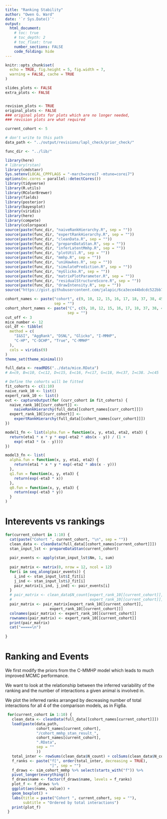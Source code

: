 ```yaml
---
title: "Ranking Stability"
author: "Owen G. Ward"
date: '`r Sys.Date()`'
output:
  html_document:
    # toc: true
    # toc_depth: 2
    # toc_float: true
    number_sections: FALSE
    code_folding: hide
---
```




```r
knitr::opts_chunk$set(
  echo = TRUE, fig.height = 5, fig.width = 7,
  warning = FALSE, cache = TRUE
)

slides_plots <- FALSE
extra_plots <- FALSE


revision_plots <- TRUE
original_plots <- FALSE
### original plots for plots which are no longer needed, 
### revision plots are what required

current_cohort <- 5

# don't write to this path
data_path <- "../output/revisions/lapl_check/prior_check/"

func_dir <- "../lib/"

library(here)
# library(rstan)
library(cmdstanr)
Sys.setenv(LOCAL_CPPFLAGS = "-march=corei7 -mtune=corei7")
options(mc.cores = parallel::detectCores())
library(tidyverse)
library(R.utils)
library(RColorBrewer)
library(fields)
library(posterior)
library(bayesplot)
library(viridis)
library(here)
library(compete)
library(colorspace)
source(paste(func_dir, "naiveRankHierarchy.R", sep = ""))
source(paste(func_dir, "expertRankHierarchy.R", sep = ""))
source(paste(func_dir, "cleanData.R", sep = ""))
source(paste(func_dir, "prepareDataStan.R", sep = ""))
source(paste(func_dir, "inferLatentMmhp.R", sep = ""))
source(paste(func_dir, "plotUtil.R", sep = ""))
source(paste(func_dir, "mmhp.R", sep = ""))
source(paste(func_dir, "uniHawkes.R", sep = ""))
source(paste(func_dir, "simulatePrediction.R", sep = ""))
source(paste(func_dir, "myGlicko.R", sep = ""))
source(paste(func_dir, "matrixPlotParameter.R", sep = ""))
source(paste(func_dir, "residualStructureScore.R", sep = ""))
source(paste(func_dir, "drawIntensity.R", sep = ""))
source("https://gist.githubusercontent.com/jalapic/6ca3ece44bdcdc522bb735f183aa0ca0/raw/1a07f469eff08117121b6cbebcd22fb7569e3ee8/compete_extra.R")

cohort_names <- paste("cohort", c(9, 10, 12, 15, 16, 17, 18, 37, 38, 45),
                      sep = "")
cohort_short_names <- paste("C", c(9, 10, 12, 15, 16, 17, 18, 37, 38, 45),
                            sep = "")
cut_off <- 3
mice_number <- 12
col_df <- tibble(
  method = c(
    "I&SI", "AggRank", "DSNL", "Glicko", "I-MMHP",
    "C-HP", "C-DCHP", "True", "C-MMHP"
  ),
  cols = viridis(9)
)
theme_set(theme_minimal())
```



```r
full_data <- readRDS("../data/mice.RData")
# A=c9, B=c10, C=c12, D=c15, E=c16, F=c17, G=c18, H=c37, I=c38. J=c45

# Define the cohorts will be fitted
fit_cohorts <- c(1:10)
naive_rank_10 <- list()
expert_rank_10 <- list()
out <- captureOutput(for (curr_cohort in fit_cohorts) {
  naive_rank_10[[curr_cohort]] <-
    naiveRankHierarchy(full_data[[cohort_names[curr_cohort]]])
  expert_rank_10[[curr_cohort]] <-
    expertRankHierarchy(full_data[[cohort_names[curr_cohort]]])
})
```

```r
model1_fn <- list(alpha.fun = function(x, y, eta1, eta2, eta3) {
  return(eta1 * x * y * exp(-eta2 * abs(x - y)) / (1 +
    exp(-eta3 * (x - y))))
})

model3_fn <- list(
  alpha.fun = function(x, y, eta1, eta2) {
    return(eta1 * x * y * exp(-eta2 * abs(x - y)))
  },
  q1.fun = function(x, y, eta3) {
    return(exp(-eta3 * x))
  },
  q0.fun = function(x, y, eta3) {
    return(exp(-eta3 * y))
  }
)
```


# Interevents vs rankings

```r
for(current_cohort in 1:10) {
  cat(paste("Cohort ", current_cohort, "\n", sep = ""))
  clean_data <- cleanData(full_data[[cohort_names[current_cohort]]])
  stan_input_lst <- prepareDataStan(current_cohort)
  
  pair_events <- apply(stan_input_lst$Nm, 1, sum) 
  
  pair_matrix <- matrix(0, nrow = 12, ncol = 12)
  for(i in seq_along(pair_events)) {
    i_ind <- stan_input_lst$I_fit[i]
    j_ind <- stan_input_lst$J_fit[i]
    pair_matrix[i_ind, j_ind] <- pair_events[i]
  }
  # pair_matrix <- clean_data$N_count[expert_rank_10[[current_cohort]],
  #                                   expert_rank_10[[current_cohort]]]
  pair_matrix <- pair_matrix[expert_rank_10[[current_cohort]],
                    expert_rank_10[[current_cohort]]]
  colnames(pair_matrix) <- expert_rank_10[[current_cohort]]
  rownames(pair_matrix) <- expert_rank_10[[current_cohort]]
  print(pair_matrix)
  cat("=====\n")
  
}
```



# Ranking and Events

We first modify the priors from the C-MMHP model which leads to
much improved MCMC performance.

We want to look at the relationship between the inferred variability
of the ranking and the number of interactions a given animal is involved in.

We plot the inferred ranks arranged by decreasing number
of total interactions for all 4 of the comparison models, as in Fig6a.

```r
 for(current_cohort in 1:10) {
   clean_data <- cleanData(full_data[[cohort_names[current_cohort]]])
   load(paste(data_path,
              cohort_names[current_cohort],
              "/cohort_mmhp_stan_result_",
              cohort_names[current_cohort],
              ".RData",
              sep = ""
              ))
   total_inter <- rowSums(clean_data$N_count) + colSums(clean_data$N_count)
   f_ranks <- paste("f[", order(total_inter, decreasing = TRUE),
                    "]", sep = "")
   f_draws <- sim_cohort_mmhp %>% select(starts_with("f")) %>%
   pivot_longer(everything())
   f_draws$name <- factor(f_draws$name, levels = f_ranks)
   plot_f <- f_draws %>%
   ggplot(aes(name, value)) +
   geom_boxplot() +
   labs(title = paste("Cohort ", current_cohort, sep = ""),
        subtitle = "Ordered by total interactions")
   print(plot_f)
 }
```


<!-- ```{r all-4-models, warning=FALSE} -->
<!-- for(current_cohort in 1:10) { -->
<!--   clean_data <- cleanData(full_data[[cohort_names[current_cohort]]]) -->
<!--   load(paste(data_path, -->
<!--              cohort_names[current_cohort], -->
<!--              "/cohort_mmhp_stan_result_", -->
<!--              cohort_names[current_cohort], -->
<!--              ".RData", -->
<!--              sep = "" -->
<!--              )) -->
<!--   load(paste(data_path, cohort_names[current_cohort], -->
<!--     "/agg_rank_stan_result_", cohort_names[current_cohort], -->
<!--     ".RData", -->
<!--     sep = "" -->
<!--   )) -->
<!--   load(paste(data_path, cohort_names[current_cohort], -->
<!--     "/cohort_hp_stan_result_", cohort_names[current_cohort], -->
<!--     ".RData", -->
<!--     sep = "" -->
<!--   )) -->
<!--   load(paste(data_path, cohort_names[current_cohort], -->
<!--     "/cohort_dchp_stan_result_", cohort_names[current_cohort], -->
<!--     ".RData", -->
<!--     sep = "" -->
<!--   )) -->
<!--   total_inter <- rowSums(clean_data$N_count) + colSums(clean_data$N_count) -->


<!--   no_method <- 4 -->
<!--   plot_latent_df <- data.frame( -->
<!--     Methods = rep(1:no_method, each = 1000 * mice_number), -->
<!--     Mice = rep(rep(1:mice_number, each = 1000), no_method), -->
<!--     force = rep(0, 1000 * mice_number * no_method) -->
<!--   ) -->
<!--   ## agg -->
<!--   x_draws <- sim_agg_rank %>% select(starts_with("x")) -->
<!--   plot_latent_df$force[(1:(1000 * mice_number))] <- -->
<!--     as.vector(as.matrix(x_draws)) -->

<!--   ## M1 -->
<!--   f_draws <- sim_cohort_hp %>% select(starts_with("f")) -->
<!--   plot_latent_df$force[(1:(1000 * mice_number)) + -->
<!--                          1000 * mice_number] <- -->
<!--     as.vector(as.matrix(f_draws)) -->

<!--   ## M2 -->
<!--   f_draws <- sim_cohort_dchp %>% select(starts_with("f")) -->
<!--   plot_latent_df$force[(1:(1000 * mice_number)) + -->
<!--                          2000 * mice_number] <- -->
<!--     as.vector(as.matrix(f_draws)) -->

<!--   ## M3 -->
<!--   f_draws <- sim_cohort_mmhp %>% select(starts_with("f")) -->
<!--   plot_latent_df$force[(1:(1000 * mice_number)) + -->
<!--                          3000 * mice_number] <- -->
<!--     as.vector(as.matrix(f_draws)) -->

<!--   plot_latent_df$Mice <- factor(plot_latent_df$Mice, -->
<!--     levels = order(total_inter, decreasing = TRUE) -->
<!--   ) -->
<!--   plot_latent_df$Method <- factor(plot_latent_df$Method, -->
<!--     labels = c("AggRanking", "C-HP", "C-DCHP", "C-MMHP") -->
<!--   ) -->
<!--   plot_cols <- col_df %>% -->
<!--   filter(method %in% c( -->
<!--     "AggRank", "C-HP", -->
<!--     "C-DCHP", "C-MMHP" -->
<!--   )) %>% -->
<!--   pull(cols) -->


<!--   p1 <- ggplot(plot_latent_df, aes(x = Mice, y = force, fill = Method)) + -->
<!--     geom_boxplot(alpha = 0.7) + -->
<!--     scale_fill_manual(values = plot_cols) + -->
<!--     ggtitle("(a)") + -->
<!--     theme_bw() + -->
<!--     theme( -->
<!--       plot.title = element_text(size = 22, hjust = 0.5, face = "bold"), -->
<!--       text = element_text(size = 20), -->
<!--       axis.text.x = element_text(size = 10), -->
<!--       legend.position = "none" -->
<!--     ) + -->
<!--     facet_grid(cols = vars(Method)) + -->
<!--     xlab("Mice (ranked by total interactions)") + -->
<!--     ylab("Latent rank") + -->
<!--     labs(title = paste("Cohort ", current_cohort, sep = "")) -->
<!--   print(p1) -->
<!-- } -->

<!-- ``` -->

<!-- Similarly, here are the corresponding plots with the animals ranked by -->
<!-- I&SI score instead. -->

<!-- ```{r isi-ranks, warning=FALSE, eval=FALSE} -->
<!-- for(current_cohort in 1:10) { -->
<!--   clean_data <- cleanData(full_data[[cohort_names[current_cohort]]]) -->
<!--   load(paste(data_path, -->
<!--              cohort_names[current_cohort], -->
<!--              "/cohort_mmhp_stan_result_", -->
<!--              cohort_names[current_cohort], -->
<!--              ".RData", -->
<!--              sep = "" -->
<!--              )) -->
<!--   total_inter <- rowSums(clean_data$N_count) + colSums(clean_data$N_count) -->
<!--   f_ranks <- paste("f[", expert_rank_10[[current_cohort]], -->
<!--                    "]", sep = "") -->
<!--   f_draws <- sim_cohort_mmhp %>% select(starts_with("f")) %>% -->
<!--   pivot_longer(everything()) -->
<!--   f_draws$name <- factor(f_draws$name, levels = f_ranks) -->
<!--   plot_f <- f_draws %>% -->
<!--   ggplot(aes(name, value)) + -->
<!--   geom_boxplot() + -->
<!--   labs(title = paste("Cohort ", current_cohort, sep = ""), -->
<!--        subtitle = "Ordered by I&SI score") -->
<!--   print(plot_f) -->
<!-- } -->

<!-- ``` -->

<!-- ```{r ranked-by-isi} -->
<!-- for(current_cohort in 1:10) { -->
<!--   clean_data <- cleanData(full_data[[cohort_names[current_cohort]]]) -->
<!--   load(paste(data_path, -->
<!--              cohort_names[current_cohort], -->
<!--              "/cohort_mmhp_stan_result_", -->
<!--              cohort_names[current_cohort], -->
<!--              ".RData", -->
<!--              sep = "" -->
<!--              )) -->
<!--   load(paste(data_path, cohort_names[current_cohort], -->
<!--     "/agg_rank_stan_result_", cohort_names[current_cohort], -->
<!--     ".RData", -->
<!--     sep = "" -->
<!--   )) -->
<!--   load(paste(data_path, cohort_names[current_cohort], -->
<!--     "/cohort_hp_stan_result_", cohort_names[current_cohort], -->
<!--     ".RData", -->
<!--     sep = "" -->
<!--   )) -->
<!--   load(paste(data_path, cohort_names[current_cohort], -->
<!--     "/cohort_dchp_stan_result_", cohort_names[current_cohort], -->
<!--     ".RData", -->
<!--     sep = "" -->
<!--   )) -->
<!--   total_inter <- rowSums(clean_data$N_count) + colSums(clean_data$N_count) -->


<!--   no_method <- 4 -->
<!--   plot_latent_df <- data.frame( -->
<!--     Methods = rep(1:no_method, each = 1000 * mice_number), -->
<!--     Mice = rep(rep(1:mice_number, each = 1000), no_method), -->
<!--     force = rep(0, 1000 * mice_number * no_method) -->
<!--   ) -->
<!--   ## agg -->
<!--   x_draws <- sim_agg_rank %>% select(starts_with("x")) -->
<!--   plot_latent_df$force[(1:(1000 * mice_number))] <- -->
<!--     as.vector(as.matrix(x_draws)) -->

<!--   ## M1 -->
<!--   f_draws <- sim_cohort_hp %>% select(starts_with("f")) -->
<!--   plot_latent_df$force[(1:(1000 * mice_number)) + -->
<!--                          1000 * mice_number] <- -->
<!--     as.vector(as.matrix(f_draws)) -->

<!--   ## M2 -->
<!--   f_draws <- sim_cohort_dchp %>% select(starts_with("f")) -->
<!--   plot_latent_df$force[(1:(1000 * mice_number)) + -->
<!--                          2000 * mice_number] <- -->
<!--     as.vector(as.matrix(f_draws)) -->

<!--   ## M3 -->
<!--   f_draws <- sim_cohort_mmhp %>% select(starts_with("f")) -->
<!--   plot_latent_df$force[(1:(1000 * mice_number)) + -->
<!--                          3000 * mice_number] <- -->
<!--     as.vector(as.matrix(f_draws)) -->

<!--   plot_latent_df$Mice <- factor(plot_latent_df$Mice, -->
<!--     levels = expert_rank_10[[current_cohort]] -->
<!--   ) -->
<!--   plot_latent_df$Method <- factor(plot_latent_df$Method, -->
<!--     labels = c("AggRanking", "C-HP", "C-DCHP", "C-MMHP") -->
<!--   ) -->
<!--   plot_cols <- col_df %>% -->
<!--   filter(method %in% c( -->
<!--     "AggRank", "C-HP", -->
<!--     "C-DCHP", "C-MMHP" -->
<!--   )) %>% -->
<!--   pull(cols) -->


<!--   p1 <- ggplot(plot_latent_df, aes(x = Mice, y = force, fill = Method)) + -->
<!--     geom_boxplot(alpha = 0.7) + -->
<!--     scale_fill_manual(values = plot_cols) + -->
<!--     ggtitle("(a)") + -->
<!--     theme_bw() + -->
<!--     theme( -->
<!--       plot.title = element_text(size = 22, hjust = 0.5, face = "bold"), -->
<!--       text = element_text(size = 20), -->
<!--       axis.text.x = element_text(size = 10), -->
<!--       legend.position = "none" -->
<!--     ) + -->
<!--     facet_grid(cols = vars(Method)) + -->
<!--     xlab("Mice (ranked by I&SI)") + -->
<!--     ylab("Latent rank") + -->
<!--     labs(title = paste("Cohort ", current_cohort, sep = "")) -->
<!--   print(p1) -->
<!-- } -->


<!-- ``` -->

<!-- Cohort 3 win loss -->

<!-- ```{r c3-win-loss} -->
<!-- current_cohort <- 3 -->
<!-- clean_data <- cleanData(full_data[[cohort_names[current_cohort]]]) -->

<!-- clean_data$N_count -->

<!-- load(paste(data_path, -->
<!--              cohort_names[current_cohort], -->
<!--              "/cohort_mmhp_stan_result_", -->
<!--              cohort_names[current_cohort], -->
<!--              ".RData", -->
<!--              sep = "" -->
<!--              )) -->

<!-- gamma_draws <- sim_cohort_mmhp %>% -->
<!--   select(starts_with("gamma")) %>% -->
<!--   pivot_longer(everything()) -->

<!-- gamma_draws$name <- factor(gamma_draws$name, -->
<!--                            levels = paste("gamma[", 1:12, "]", sep = "")) -->

<!-- gamma_draws %>% -->
<!--   ggplot(aes(name, value)) + -->
<!--   geom_boxplot() -->


<!-- zeta_draws <- sim_cohort_mmhp %>% -->
<!--   select(starts_with("zeta")) %>% -->
<!--   pivot_longer(everything()) -->

<!-- zeta_draws$name <- factor(zeta_draws$name, -->
<!--                            levels = paste("zeta[", 1:12, "]", sep = "")) -->

<!-- zeta_draws %>% -->
<!--   ggplot(aes(name, value)) + -->
<!--   geom_boxplot() -->

<!-- f_draws <- sim_cohort_mmhp %>% -->
<!--   select(starts_with("f")) %>% -->
<!--   pivot_longer(everything()) %>% -->
<!--   group_by(name) %>% -->
<!--   summarise(med = median(value)) %>% -->
<!--   arrange(-med) -->

<!-- f_draws %>% pull(name) -->

<!-- cmmhp_ranks <- c(10, 12, 7, 6, 3, 8, 2, 4, 1, 9, 11, 5) -->
<!-- clean_data$N_count[cmmhp_ranks, cmmhp_ranks] -->

<!-- c3_count <- clean_data$N_count -->
<!-- names(c3_count) <- 1:12 -->
<!-- rownames(c3_count) <- 1:12 -->
<!-- colnames(c3_count) <- 1:12 -->
<!-- isi98(c3_count) -->
<!-- isi98(c3_count[cmmhp_ranks, cmmhp_ranks]) -->
<!-- ``` -->


<!-- ## Plot Omega Lambda and f draws -->

<!-- ```{r plot-omega-lambda, message=FALSE} -->
<!-- for(current_cohort in 1:10) { -->
<!--   clean_data <- cleanData(full_data[[cohort_names[current_cohort]]]) -->
<!--   load(paste(data_path, -->
<!--              cohort_names[current_cohort], -->
<!--              "/cohort_mmhp_stan_result_", -->
<!--              cohort_names[current_cohort], -->
<!--              ".RData", -->
<!--              sep = "" -->
<!--              )) -->
<!--   fit_draws <- as_draws_array(sim_cohort_mmhp) -->
<!--   plot1 <- mcmc_hist(fit_draws, pars = "w_lambda") + -->
<!--     labs(paste("Cohort ", current_cohort, sep = "")) -->
<!--   print(plot1) -->
<!-- } -->
<!-- ``` -->


<!-- # Compare rankings with/without eta_3 -->


<!-- ```{r plot-rankings-both-models-no-eta3, message=FALSE} -->
<!-- # data_path -->
<!-- other_data_path <- "../output/revisions/lapl_check/ident_check/" -->

<!-- for(current_cohort in 1:10) { -->
<!--   load(paste(data_path, -->
<!--              cohort_names[current_cohort], -->
<!--              "/cohort_mmhp_stan_result_", -->
<!--              cohort_names[current_cohort], -->
<!--              ".RData", -->
<!--              sep = "" -->
<!--              )) -->
<!--   sim1 <- sim_cohort_mmhp -->
<!--   load(paste(other_data_path, -->
<!--              cohort_names[current_cohort], -->
<!--              "/cohort_mmhp_stan_result_", -->
<!--              cohort_names[current_cohort], -->
<!--              ".RData", -->
<!--              sep = "" -->
<!--              )) -->
<!--   sim2 <- sim_cohort_mmhp -->

<!--   all_data <- sim1 %>% -->
<!--     select(starts_with("f")) %>%  -->
<!--     pivot_longer(everything()) %>%  -->
<!--     mutate(model = "with eta3") %>%  -->
<!--     bind_rows(sim2 %>% select(starts_with("f")) %>%  -->
<!--                 pivot_longer(everything()) %>%  -->
<!--                 mutate(model = "without")) -->

<!--   f_ranks <- paste("f[", expert_rank_10[[current_cohort]], -->
<!--                    "]", sep = "")  -->
<!--   all_data$name <- factor(all_data$name, levels = f_ranks) -->


<!--   all_data$model <- factor(all_data$model) -->
<!--   comp_plot <- ggplot(all_data, aes(name, value, fill = model)) + -->
<!--     geom_boxplot() + -->
<!--     labs(title = paste("Cohort ", current_cohort, sep = ""), -->
<!--          subtitle = "Removing eta3, ordered by ISI", -->
<!--          y = "Latent Rankings") -->
<!--   print(comp_plot) -->

<!--   all_data %>% group_by(name, model) %>%  -->
<!--     summarise(model_mean = mean(value),  -->
<!--               model_sd = sd(value)) -->

<!--   all_data <- sim1 %>% -->
<!--     select(starts_with("eta") | starts_with("w_lam") | starts_with("beta")) %>%  -->
<!--     pivot_longer(everything()) %>%  -->
<!--     mutate(model = "with eta1") %>%  -->
<!--     bind_rows(sim2 %>%  -->
<!--                 select(starts_with("eta") |  -->
<!--                          starts_with("w_lam") | -->
<!--                          starts_with("beta")) %>%  -->
<!--                 pivot_longer(everything()) %>%  -->
<!--                 mutate(model = "without")) -->
<!--   all_data$model <- factor(all_data$model) -->
<!--   comp_plot <- ggplot(all_data, aes(name, value, fill = model)) + -->
<!--     geom_boxplot() + -->
<!--     labs(title = paste("Cohort ", current_cohort, sep = ""), -->
<!--          subtitle = "Comparison removing eta3", y = "Eta params") + -->
<!--     theme(axis.text.x = element_text(angle = 90, vjust = 0.5, hjust=1)) -->
<!--   print(comp_plot) -->
<!--   ### -->
<!--   ## same for zeta, -->
<!--   all_data <- sim1 %>% -->
<!--     select(starts_with("zeta") ) %>%  -->
<!--     pivot_longer(everything()) %>%  -->
<!--     mutate(model = "with eta1") %>%  -->
<!--     bind_rows(sim2 %>% select(starts_with("zeta")) %>%  -->
<!--                 pivot_longer(everything()) %>%  -->
<!--                 mutate(model = "without")) -->
<!--   all_data$model <- factor(all_data$model) -->
<!--   comp_plot <- ggplot(all_data, aes(name, value, fill = model)) + -->
<!--     geom_boxplot() + -->
<!--     labs(title = paste("Cohort ", current_cohort, sep = ""), -->
<!--          subtitle = "Comparison removing eta3", y = "Zeta params") + -->
<!--     theme(axis.text.x = element_blank()) + -->
<!--     facet_wrap(~name, scales = "free") -->
<!--   print(comp_plot) -->



<!--   ### -->
<!--   all_data <- sim1 %>% -->
<!--     select(starts_with("gamma")) %>%  -->
<!--     pivot_longer(everything()) %>%  -->
<!--     mutate(model = "with eta3") %>%  -->
<!--     bind_rows(sim2 %>% select(starts_with("gamma")) %>%  -->
<!--                 pivot_longer(everything()) %>%  -->
<!--                 mutate(model = "without")) -->
<!--   all_data$model <- factor(all_data$model) -->
<!--   comp_plot <- ggplot(all_data, aes(name, value, fill = model)) + -->
<!--     geom_boxplot() + -->
<!--     labs(title = paste("Cohort ", current_cohort, sep = ""), -->
<!--          subtitle = "Comparison removing eta3", y = "Out Degree") + -->
<!--     theme(axis.text.x = element_text(angle = 90, vjust = 0.5, hjust=1)) -->
<!--   print(comp_plot) -->


<!-- } -->

<!-- ``` -->


<!-- # Compare rankings with/without eta_1 -->


<!-- ```{r plot-rankings-both-models-no-eta-1, message=FALSE} -->
<!-- # data_path -->
<!-- other_data_path <- "../output/revisions/lapl_check/ident_check_no_eta1/" -->

<!-- for(current_cohort in 1:10) { -->
<!--   load(paste(data_path, -->
<!--              cohort_names[current_cohort], -->
<!--              "/cohort_mmhp_stan_result_", -->
<!--              cohort_names[current_cohort], -->
<!--              ".RData", -->
<!--              sep = "" -->
<!--              )) -->
<!--   sim1 <- sim_cohort_mmhp -->
<!--   load(paste(other_data_path, -->
<!--              cohort_names[current_cohort], -->
<!--              "/cohort_mmhp_stan_result_", -->
<!--              cohort_names[current_cohort], -->
<!--              ".RData", -->
<!--              sep = "" -->
<!--              )) -->
<!--   sim2 <- sim_cohort_mmhp -->

<!--   all_data <- sim1 %>% -->
<!--     select(starts_with("f")) %>%  -->
<!--     pivot_longer(everything()) %>%  -->
<!--     mutate(model = "with eta1") %>%  -->
<!--     bind_rows(sim2 %>% select(starts_with("f")) %>%  -->
<!--                 pivot_longer(everything()) %>%  -->
<!--                 mutate(model = "without")) -->

<!--   f_ranks <- paste("f[", expert_rank_10[[current_cohort]], -->
<!--                    "]", sep = "")  -->
<!--   all_data$name <- factor(all_data$name, levels = f_ranks) -->

<!--   all_data$model <- factor(all_data$model) -->
<!--   comp_plot <- ggplot(all_data, aes(name, value, fill = model)) + -->
<!--     geom_boxplot() + -->
<!--     labs(title = paste("Cohort ", current_cohort, sep = ""), -->
<!--          subtitle = "Comparison removing eta1, ranked by ISI", -->
<!--          y = "Latent Ranks") -->
<!--   print(comp_plot) -->

<!--   all_data %>% group_by(name, model) %>%  -->
<!--     summarise(model_mean = mean(value),  -->
<!--               model_sd = sd(value)) -->

<!--   ## same for beta_etc, -->
<!--   all_data <- sim1 %>% -->
<!--     select(starts_with("eta") | starts_with("w_lam") | starts_with("beta")) %>%  -->
<!--     pivot_longer(everything()) %>%  -->
<!--     mutate(model = "with eta1") %>%  -->
<!--     bind_rows(sim2 %>%  -->
<!--                 select(starts_with("eta") |  -->
<!--                          starts_with("w_lam") | -->
<!--                          starts_with("beta")) %>%  -->
<!--                 pivot_longer(everything()) %>%  -->
<!--                 mutate(model = "without")) -->
<!--   all_data$model <- factor(all_data$model) -->
<!--   comp_plot <- ggplot(all_data, aes(name, value, fill = model)) + -->
<!--     geom_boxplot() + -->
<!--     labs(title = paste("Cohort ", current_cohort, sep = ""), -->
<!--          subtitle = "Comparison removing eta1", y = "Eta params") + -->
<!--     theme(axis.text.x = element_text(angle = 90, vjust = 0.5, hjust=1)) -->
<!--   print(comp_plot) -->
<!--   ### -->
<!--   ## same for zeta, -->
<!--   all_data <- sim1 %>% -->
<!--     select(starts_with("zeta") ) %>%  -->
<!--     pivot_longer(everything()) %>%  -->
<!--     mutate(model = "with eta1") %>%  -->
<!--     bind_rows(sim2 %>% select(starts_with("zeta")) %>%  -->
<!--                 pivot_longer(everything()) %>%  -->
<!--                 mutate(model = "without")) -->
<!--   all_data$model <- factor(all_data$model) -->
<!--   comp_plot <- ggplot(all_data, aes(name, value, fill = model)) + -->
<!--     geom_boxplot() + -->
<!--     labs(title = paste("Cohort ", current_cohort, sep = ""), -->
<!--          subtitle = "Comparison removing eta1", y = "Zeta params") + -->
<!--     theme(axis.text.x = element_blank()) + -->
<!--     facet_wrap(~name, scales = "free") -->
<!--   print(comp_plot) -->


<!--   ### -->
<!--   all_data <- sim1 %>% -->
<!--     select(starts_with("gamma")) %>%  -->
<!--     pivot_longer(everything()) %>%  -->
<!--     mutate(model = "with eta1") %>%  -->
<!--     bind_rows(sim2 %>% select(starts_with("gamma")) %>%  -->
<!--                 pivot_longer(everything()) %>%  -->
<!--                 mutate(model = "without")) -->
<!--   all_data$model <- factor(all_data$model) -->
<!--   comp_plot <- ggplot(all_data, aes(name, value, fill = model)) + -->
<!--     geom_boxplot() + -->
<!--     labs(title = paste("Cohort ", current_cohort, sep = ""), -->
<!--          subtitle = "Comparison removing eta1", y = "Out Degree") + -->
<!--     theme(axis.text.x = element_text(angle = 90, vjust = 0.5, hjust=1)) -->
<!--   print(comp_plot) -->


<!-- } -->

<!-- ``` -->


<!-- # Other Paper plots -->

<!-- ```{r fig-3b} -->
<!-- current_cohort <- 5 -->

<!-- m1_pr <- readRDS(paste(data_path, cohort_names[current_cohort], -->
<!--   "/chp_pr_matrix_", cohort_names[current_cohort], -->
<!--   ".RDS", -->
<!--   sep = "" -->
<!-- )) -->

<!-- m2_pr <- readRDS(paste(data_path, cohort_names[current_cohort], -->
<!--   "/dchp_pr_matrix_", cohort_names[current_cohort], -->
<!--   ".RDS", -->
<!--   sep = "" -->
<!-- )) -->

<!-- m3_pr <- readRDS(paste(data_path, cohort_names[current_cohort], -->
<!--   "/cmmhp_pr_matrix_", cohort_names[current_cohort], -->
<!--   ".RDS", -->
<!--   sep = "" -->
<!-- )) -->

<!-- indep_pr <- readRDS(paste(data_path, cohort_names[current_cohort], -->
<!--   "/immhp_pr_matrix_", cohort_names[current_cohort], -->
<!--   ".RDS", -->
<!--   sep = "" -->
<!-- )) -->

<!-- matrix_lst_plot <- list( -->
<!--   m1_pr[ -->
<!--     rev(expert_rank_10[[current_cohort]]), -->
<!--     expert_rank_10[[current_cohort]] -->
<!--   ], -->
<!--   m2_pr[ -->
<!--     rev(expert_rank_10[[current_cohort]]), -->
<!--     expert_rank_10[[current_cohort]] -->
<!--   ] -->
<!--   , -->
<!--   m3_pr[ -->
<!--     rev(expert_rank_10[[current_cohort]]), -->
<!--     expert_rank_10[[current_cohort]] -->
<!--   ], -->
<!--   indep_pr[ -->
<!--     rev(expert_rank_10[[current_cohort]]), -->
<!--     expert_rank_10[[current_cohort]] -->
<!--   ] -->
<!-- ) -->
<!-- # cat("Cohort ",current_cohort,"\n",sep="") -->
<!-- myMultiMatrixPlot( -->
<!--   X = matrix_lst_plot, no_matrix = 4, n_row = 2, -->
<!--   xLabels = expert_rank_10[[current_cohort]], -->
<!--   yLabels = rev(expert_rank_10[[current_cohort]]), -->
<!--   min = -80, max = 80, axis_cex = 2, title_cex = 1.8, -->
<!--   colorPalette = "RdBu", if.emp = FALSE, -->
<!--   # legend.mar=c(0.5,.5,0.5,0.5), -->
<!--   title_lst = list("C-HP", "C-DCHP", "C-MMHP", "I-MMHP"), -->
<!--   # title_lst = list("I-MMHP"), -->
<!--   col_axis = c(-80, -40, 0, 40, 80), -->
<!--   fake_matrix = FALSE, -->
<!--   matrix.mar = c(2.5, 2.5, 2.5, 1) -->
<!-- ) -->
<!-- mtext(text = "(b)", -->
<!--       side = 3, -->
<!--       line = 0.5, -->
<!--       outer = TRUE, -->
<!--       cex = 2.5, -->
<!--       font = 2) -->

<!-- ``` -->


<!-- ```{r fig-7a} -->
<!-- load("../output/revisions/lapl_check/prior_check/plot_N_predict_revision.RData") -->
<!-- current_cohort <- 5 # cohort 1 looks worse than rest -->

<!-- temp_plot_df <- predict_day_mae_df_lst[[current_cohort]] -->
<!-- temp_plot_df$method <- factor(temp_plot_df$method, -->
<!--   levels = c("mmhp", "dsnl", "m1", "m2", "m3"), -->
<!--   labels = c("I-MMHP", "DSNL", "C-HP", "C-DCHP", "C-MMHP") -->
<!-- ) -->
<!-- temp_plot_df$day <- factor(temp_plot_df$day) -->
<!-- # png(paste(plot_path,"real_predict_N_one_cohort.png",sep=""), -->
<!-- # width=600,height=300) -->

<!-- plot_cols_pred <- col_df %>% -->
<!--   filter(method %in% levels(temp_plot_df$method)) %>% -->
<!--   arrange(factor(method, levels = c( -->
<!--     "I-MMHP", "DSNL", -->
<!--     "C-HP", "C-DCHP", "C-MMHP" -->
<!--   ))) %>% -->
<!--   pull(cols) -->

<!-- p3 <- temp_plot_df %>% -->
<!--   rowwise() %>% -->
<!--   # mutate(norm = min(norm,60)) %>% -->
<!--   # rename(Method = method) %>% -->
<!--   ggplot(aes(x = method, y = mae, fill = method)) + -->
<!--   geom_boxplot(alpha = 0.7) + -->
<!--   scale_fill_manual(values = plot_cols_pred) + -->
<!--   ggtitle("(a)") + -->
<!--   theme_bw() + -->
<!--   theme( -->
<!--     plot.title = element_text(size = 22, hjust = 0.5, face = "bold"), -->
<!--     text = element_text(size = 20), -->
<!--     axis.text.x = element_blank(), -->
<!--     axis.ticks.x = element_blank(), -->
<!--     legend.position = "right" -->
<!--   ) + -->
<!--   facet_grid(cols = vars(day)) + -->
<!--   xlab("Prediction horizon (day)") + -->
<!--   ylab("MAE") + -->
<!--   ylim(0, 5) + # aren't infinite but >150 and <200 -->
<!--   NULL -->
<!-- p3 + labs(fill = "Method", title = "Single Cohort") -->


<!-- ``` -->



<!-- ```{r fig-7b} -->
<!-- load("../output/revisions/lapl_check/prior_check/plot_N_predict_revision.RData") -->

<!-- all_cohort_box <- all_cohort_mae_df -->

<!-- all_cohort_box$method <- factor(all_cohort_box$method, -->
<!--   levels = c("mmhp", "dsnl", "m1", "m2", "m3"), -->
<!--   labels = c( -->
<!--     "I-MMHP", "DSNL", -->
<!--     "C-HP", "C-DCHP", -->
<!--     "C-MMHP" -->
<!--   ) -->
<!-- ) -->
<!-- all_cohort_box$day <- factor(all_cohort_box$day) -->


<!-- plot_cols_pred <- col_df %>% -->
<!--   filter(method %in% levels(all_cohort_box$method)) %>% -->
<!--   arrange(factor(method, levels = c( -->
<!--     "I-MMHP", "DSNL", -->
<!--     "C-HP", "C-DCHP", "C-MMHP" -->
<!--   ))) %>% -->
<!--   pull(cols) -->

<!-- all_cohort_box %>% -->
<!--   ggplot(aes(x = method, y = norm, fill = method)) + -->
<!--   # facet_grid(cols = vars(day)) + -->
<!--   geom_boxplot(alpha = 0.7) + -->
<!--   scale_fill_manual(values = plot_cols_pred) + -->
<!--   ggtitle("(a)") + -->
<!--   theme_bw() + -->
<!--   theme( -->
<!--     plot.title = element_text( -->
<!--       size = 22, -->
<!--       hjust = 0.5, face = "bold" -->
<!--     ), -->
<!--     text = element_text(size = 20), -->
<!--     axis.text.x = element_blank(), -->
<!--     axis.ticks.x = element_blank(), -->
<!--     legend.position = "right" -->
<!--   ) + -->
<!--   facet_grid(cols = vars(day)) + -->
<!--   # guides(color=guide_legend(title="Method")) + -->
<!--   xlab("Prediction horizon (day)") + -->
<!--   ylab("MAE") + -->
<!--   labs(fill = "Method") + -->
<!--   # ylim(0, 80) + -->
<!--   NULL -->


<!-- ``` -->


<!-- ```{r fig-7b-pred-rank-spearman-all-cohorts} -->
<!-- load("../output/revisions/lapl_check/prior_check/plot_rank_predict.RData") -->

<!-- all_cohort_rank_df$method <- factor(all_cohort_rank_df$method, -->
<!--   levels = c("mmhp", "dsnl", "m1", "m2", "m3"), -->
<!--   labels = c( -->
<!--     "I-MMHP", "DSNL", "C-HP", -->
<!--     "C-DCHP", "C-MMHP" -->
<!--   ) -->
<!-- ) -->

<!-- p7 <- ggplot( -->
<!--   all_cohort_rank_df, -->
<!--   aes(x = method, y = spearman, fill = method) -->
<!-- ) + -->
<!--   # geom_line(size=1.2, alpha=0.8, position=position_dodge(0.2)) + -->
<!--   geom_boxplot(alpha = 0.7) + -->
<!--   scale_fill_manual(values = plot_cols_pred) + -->
<!--   ggtitle("(b)") + -->
<!--   theme_bw() + -->
<!--   theme( -->
<!--     plot.title = element_text(size = 22, hjust = 0.5, face = "bold"), -->
<!--     text = element_text(size = 20), -->
<!--     axis.text.x = element_blank(), -->
<!--     axis.ticks.x = element_blank(), -->
<!--     legend.position = "right" -->
<!--   ) + -->
<!--   facet_grid(cols = vars(day)) + -->
<!--   xlab("Prediction horizon (day)") + -->
<!--   ylab("Spearman rank corr.") + -->
<!--   # coord_cartesian(ylim=c(0,1)) + -->
<!--   labs(fill = "Method") -->

<!-- p7 -->
<!-- ``` -->


<!-- ```{r construct data for plot, results='hide',message=FALSE,cache=TRUE} -->
<!-- library(PlayerRatings) -->

<!-- current_cohort <- 7 -->
<!-- # 4 best so far, or 7 -->

<!-- load(paste(data_path, cohort_names[current_cohort], -->
<!--   "/predict_simulation_", cohort_names[current_cohort], -->
<!--   ".RData", -->
<!--   sep = "" -->
<!-- )) -->
<!-- clean_data <- cleanData(full_data[[cohort_names[current_cohort]]], -->
<!--   cut_off = 1 -->
<!-- ) -->

<!-- df <- full_data[[cohort_names[current_cohort]]] -->
<!-- df <- df[df$Actor != "Start" & df$Actor != "End", ] -->
<!-- df1 <- expandrows(df) -->
<!-- df1 <- df1[order(df1$Timestamp), ] # ensure in date order -->
<!-- df1$event <- 1:nrow(df1) -->
<!-- glick.df <- df1[, c("event", "Actor", "Recipient", "score"), with = FALSE] -->
<!-- # need event, actor, recipient, score -->
<!-- gl <- my_glicko(glick.df, history = TRUE, cval = 2) -->

<!-- # ------------------- period -->
<!-- training_end <- nrow(df[df$day <= 18, ]) -->
<!-- testing_end <- nrow(df) - 1 # 1077 #929 for cohort 5 -->
<!-- newx <- c(training_end:testing_end) -->

<!-- # ----------------- set pars for plot -->
<!-- my_col <- c("black", "grey", "orange", "red") -->
<!-- col_vec <- colorRampPalette(my_col)(mice_number) -->
<!-- ltypes_vec <- rep(1, mice_number) # c(1,2,3,1,2,3,1,2,3,1,2,3) -->
<!-- history_width <- 3 -->
<!-- sim_width <- 0.3 -->
<!-- shade_vec <- makeTransparent(col_vec, 0.2) -->
<!-- less_shade_vec <- makeTransparent(col_vec, 0.7) -->

<!-- # ---------------- simulation mean and sd -->
<!-- sim_gl_array <- array(NA, dim = c(12, testing_end - training_end + 1, 1000)) -->
<!-- for (s in 1:1000) { -->
<!--   print(s) -->
<!--   temp_gl <- glickoScoreSimulationWithWindowsReturnAll( -->
<!--     predict.sim = m3_predict_sim[5:8, s], # 7 for c 2 and 10 -->
<!--     history.df = glick.df[1:training_end, ] -->
<!--   ) -->
<!--   history_matrix <- temp_gl$history[, , 1] -->

<!--   if (testing_end > ncol(temp_gl$history[, , 1])) { -->
<!--     history_matrix <- cbind( -->
<!--       history_matrix, -->
<!--       t(matrix(rep( -->
<!--         history_matrix[, ncol(history_matrix)], -->
<!--         testing_end - ncol(temp_gl$history[, , 1]) -->
<!--       ), -->
<!--       nrow = testing_end - ncol(temp_gl$history[, , 1]), -->
<!--       byrow = TRUE -->
<!--       )) -->
<!--     ) -->
<!--   } else { -->
<!--     # try( -->
<!--     history_matrix <- history_matrix[, 1:testing_end]  -->
<!--     # temp_gl$history[,1:testing_end] -->
<!--     # ) -->
<!--   } -->
<!--   sim_gl_array[, , s] <- history_matrix[, training_end:testing_end] -->
<!-- } -->
<!-- ``` -->



<!-- ```{r fig-10a-glicko-rating} -->
<!-- par(mar = c(3, 5, 3, 1)) -->
<!-- testing_end <- testing_end - 1 -->
<!-- plot(1, -->
<!--   type = "n", xlab = "", -->
<!--   ylab = "Glicko ranking", xlim = c(0, dim(gl$history)[2]), -->
<!--   ylim = c(min(gl$history[, , 1]), max(gl$history[, , 1])), -->
<!--   cex.axis = 2, cex.lab = 2 -->
<!-- ) -->
<!-- for (m in c(1:mice_number)) { -->
<!--   # history -->
<!--   lines(gl$history[m, 1:training_end, 1], -->
<!--     cex = 0.6, col = col_vec[m], lwd = history_width, lty = ltypes_vec[m] -->
<!--   ) -->
<!--   lines(c(rep(NA, training_end), -->
<!--           gl$history[m, (training_end + 1):testing_end, 1]), -->
<!--     cex = 0.6, col = shade_vec[m], lwd = history_width, lty = ltypes_vec[m] -->
<!--   ) -->

<!--   # simulation -->
<!--   cur_end <- testing_end -->
<!--   mean_vec <- apply(sim_gl_array[m, , ], 1, function(x) mean(na.omit(x))) -->
<!--   sd_vec <- apply(sim_gl_array[m, , ], 1, function(x) sd(na.omit(x))) -->
<!--   polygon(c(newx, rev(newx)), -->
<!--           c(mean_vec - sd_vec, rev(mean_vec + sd_vec)), -->
<!--           col = shade_vec[m], border = NA) -->
<!--   # polygon(c(newx), c(mean_vec-sd_vec),col = shade_vec[m], border = NA) -->
<!--   lines(c(rep(NA, training_end), mean_vec), -->
<!--     cex = 0.6, col = col_vec[m], lwd = 1, lty = 2 -->
<!--   ) -->
<!-- } -->

<!-- # annotate the days -->
<!-- for (d in c(19:21)) { -->
<!--   abline(v = nrow(df[df$day <= (d - 1), ]), lty = 2, lwd = 0.4) -->
<!--   text(x = nrow(df[df$day <= (d - 1), ]), y = 2600, d) -->
<!-- } -->
<!-- mtext(text = "(a)", side = 3, line = -2.3, -->
<!--       outer = TRUE, cex = 2.8, at = 0.5, font = 2) -->
<!-- ``` -->


<!-- ```{r remove some objects, include=FALSE} -->
<!-- rm(m3_predict_sim) -->
<!-- rm(m2_predict_sim) -->
<!-- rm(m1_predict_sim) -->
<!-- rm(mmhp_predict_sim) -->
<!-- rm(fit_agg_rank) -->
<!-- rm(fit_cohort_hp) -->
<!-- rm(fit_cohort_dchp) -->
<!-- rm(fit_cohort_mmhp) -->

<!-- # also removing stan fits as they can cause issues in the next chunk -->
<!-- ``` -->






